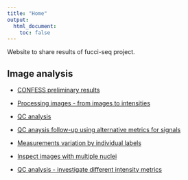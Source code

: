```yaml
---
title: "Home"
output:
  html_document:
    toc: false
---
```


Website to share results of fucci-seq project.


## Image analysis

* [CONFESS preliminary results](confess-prelim.html)
* [Processing images - from images to intensities](images-process.html)
* [QC analysis](images-qc.html)
* [QC anaysis follow-up using alternative metrics for signals](images-qc-followup.html)
* [Measurements variation by individual labels](images-qc-labels.html)
* [Inspect images with multiple nuclei](images-multiple-nuclei.html)

* [QC analysis - investigate different intensity metrics](images-metrics.html)

